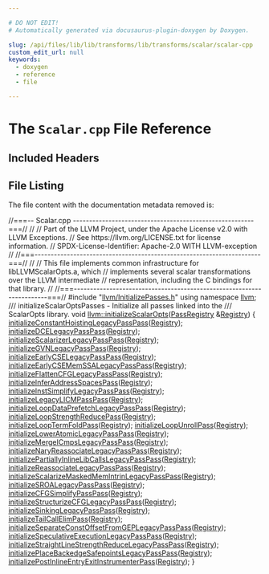 ```yaml
---

# DO NOT EDIT!
# Automatically generated via docusaurus-plugin-doxygen by Doxygen.

slug: /api/files/lib/lib/transforms/lib/transforms/scalar/scalar-cpp
custom_edit_url: null
keywords:
  - doxygen
  - reference
  - file

---
```





# The `Scalar.cpp` File Reference

<DoxygenPage pluginConfig={pluginConfig}>



## Included Headers

<IncludesList>
<IncludesListItem
  filePath="llvm/InitializePasses.h"
  permalink="/docs/api/files/include/include/llvm/initializepasses-h"
  isLocal="true" />
</IncludesList>


## File Listing

The file content with the documentation metadata removed is:

<ProgramListing>

<Link id="l00001" /><CodeLine lineNumber="1"><span class="doxyHighlightComment">//===-- Scalar.cpp --------------------------------------------------------===//</span></CodeLine>
<Link id="l00002" /><CodeLine lineNumber="2"><span class="doxyHighlightComment">//</span></CodeLine>
<Link id="l00003" /><CodeLine lineNumber="3"><span class="doxyHighlightComment">// Part of the LLVM Project, under the Apache License v2.0 with LLVM Exceptions.</span></CodeLine>
<Link id="l00004" /><CodeLine lineNumber="4"><span class="doxyHighlightComment">// See https://llvm.org/LICENSE.txt for license information.</span></CodeLine>
<Link id="l00005" /><CodeLine lineNumber="5"><span class="doxyHighlightComment">// SPDX-License-Identifier: Apache-2.0 WITH LLVM-exception</span></CodeLine>
<Link id="l00006" /><CodeLine lineNumber="6"><span class="doxyHighlightComment">//</span></CodeLine>
<Link id="l00007" /><CodeLine lineNumber="7"><span class="doxyHighlightComment">//===----------------------------------------------------------------------===//</span></CodeLine>
<Link id="l00008" /><CodeLine lineNumber="8"><span class="doxyHighlightComment">//</span></CodeLine>
<Link id="l00009" /><CodeLine lineNumber="9"><span class="doxyHighlightComment">// This file implements common infrastructure for libLLVMScalarOpts.a, which</span></CodeLine>
<Link id="l00010" /><CodeLine lineNumber="10"><span class="doxyHighlightComment">// implements several scalar transformations over the LLVM intermediate</span></CodeLine>
<Link id="l00011" /><CodeLine lineNumber="11"><span class="doxyHighlightComment">// representation, including the C bindings for that library.</span></CodeLine>
<Link id="l00012" /><CodeLine lineNumber="12"><span class="doxyHighlightComment">//</span></CodeLine>
<Link id="l00013" /><CodeLine lineNumber="13"><span class="doxyHighlightComment">//===----------------------------------------------------------------------===//</span></CodeLine>
<Link id="l00014" /><CodeLine lineNumber="14"></CodeLine>
<Link id="l00015" /><CodeLine lineNumber="15"><span class="doxyHighlightPreprocessor">#include &quot;<a href="/docs/api/files/include/include/llvm/initializepasses-h">llvm/InitializePasses.h</a>&quot;</span></CodeLine>
<Link id="l00016" /><CodeLine lineNumber="16"></CodeLine>
<Link id="l00017" /><CodeLine lineNumber="17"><span class="doxyHighlightKeyword">using namespace </span><span class="doxyHighlight"><a href="/docs/api/namespaces/llvm">llvm</a>;</span></CodeLine>
<Link id="l00018" /><CodeLine lineNumber="18"></CodeLine>
<Link id="l00019" /><CodeLine lineNumber="19"><span class="doxyHighlightComment">/// initializeScalarOptsPasses - Initialize all passes linked into the</span></CodeLine>
<Link id="l00020" /><CodeLine lineNumber="20"><span class="doxyHighlightComment">/// ScalarOpts library.</span></CodeLine>
<Link id="l00021" /><CodeLine lineNumber="21" lineLink="/docs/api/namespaces/llvm/#a30ed4c8a277d0d2ac1a36bcbf9fcc7e2"><span class="doxyHighlightKeywordType">void</span><span class="doxyHighlight"> <a href="/docs/api/namespaces/llvm/#a30ed4c8a277d0d2ac1a36bcbf9fcc7e2">llvm::initializeScalarOpts</a>(<a href="/docs/api/classes/llvm/passregistry">PassRegistry</a> &amp;<a href="/docs/api/classes/llvm/registry">Registry</a>) &#123;</span></CodeLine>
<Link id="l00022" /><CodeLine lineNumber="22"><span class="doxyHighlight">  <a href="/docs/api/namespaces/llvm/#afa30e0e80b9349cc68a05562ac303461">initializeConstantHoistingLegacyPassPass</a>(<a href="/docs/api/classes/llvm/registry">Registry</a>);</span></CodeLine>
<Link id="l00023" /><CodeLine lineNumber="23"><span class="doxyHighlight">  <a href="/docs/api/namespaces/llvm/#a9c941bcadc6b094ea5a9f3fe87db6758">initializeDCELegacyPassPass</a>(<a href="/docs/api/classes/llvm/registry">Registry</a>);</span></CodeLine>
<Link id="l00024" /><CodeLine lineNumber="24"><span class="doxyHighlight">  <a href="/docs/api/namespaces/llvm/#aec73d63e7c66b3315ee40e79a49d2ed9">initializeScalarizerLegacyPassPass</a>(<a href="/docs/api/classes/llvm/registry">Registry</a>);</span></CodeLine>
<Link id="l00025" /><CodeLine lineNumber="25"><span class="doxyHighlight">  <a href="/docs/api/namespaces/llvm/#a5bd1921bd445a4cabaffca31f0c12334">initializeGVNLegacyPassPass</a>(<a href="/docs/api/classes/llvm/registry">Registry</a>);</span></CodeLine>
<Link id="l00026" /><CodeLine lineNumber="26"><span class="doxyHighlight">  <a href="/docs/api/namespaces/llvm/#a93a4484601d7098372b28bb9ee25cf15">initializeEarlyCSELegacyPassPass</a>(<a href="/docs/api/classes/llvm/registry">Registry</a>);</span></CodeLine>
<Link id="l00027" /><CodeLine lineNumber="27"><span class="doxyHighlight">  <a href="/docs/api/namespaces/llvm/#a47e98e0255ee5fadd33f57a63c37b6fb">initializeEarlyCSEMemSSALegacyPassPass</a>(<a href="/docs/api/classes/llvm/registry">Registry</a>);</span></CodeLine>
<Link id="l00028" /><CodeLine lineNumber="28"><span class="doxyHighlight">  <a href="/docs/api/namespaces/llvm/#aa4a0f06ec213c07d9eb183c33d434bb3">initializeFlattenCFGLegacyPassPass</a>(<a href="/docs/api/classes/llvm/registry">Registry</a>);</span></CodeLine>
<Link id="l00029" /><CodeLine lineNumber="29"><span class="doxyHighlight">  <a href="/docs/api/namespaces/llvm/#a387d0288b9c5b8c11ef9e4a7a2ef9a5d">initializeInferAddressSpacesPass</a>(<a href="/docs/api/classes/llvm/registry">Registry</a>);</span></CodeLine>
<Link id="l00030" /><CodeLine lineNumber="30"><span class="doxyHighlight">  <a href="/docs/api/namespaces/llvm/#aa4e3380c03b5596f0c28e7acefb79c6a">initializeInstSimplifyLegacyPassPass</a>(<a href="/docs/api/classes/llvm/registry">Registry</a>);</span></CodeLine>
<Link id="l00031" /><CodeLine lineNumber="31"><span class="doxyHighlight">  <a href="/docs/api/namespaces/llvm/#a2d13a2fc9f1e7b66fb65014013f41614">initializeLegacyLICMPassPass</a>(<a href="/docs/api/classes/llvm/registry">Registry</a>);</span></CodeLine>
<Link id="l00032" /><CodeLine lineNumber="32"><span class="doxyHighlight">  <a href="/docs/api/namespaces/llvm/#a651cf957787081df08bc5710886a3ab9">initializeLoopDataPrefetchLegacyPassPass</a>(<a href="/docs/api/classes/llvm/registry">Registry</a>);</span></CodeLine>
<Link id="l00033" /><CodeLine lineNumber="33"><span class="doxyHighlight">  <a href="/docs/api/namespaces/llvm/#ac36ebb7d8a9874254ba36df4f0cde8b3">initializeLoopStrengthReducePass</a>(<a href="/docs/api/classes/llvm/registry">Registry</a>);</span></CodeLine>
<Link id="l00034" /><CodeLine lineNumber="34"><span class="doxyHighlight">  <a href="/docs/api/namespaces/llvm/#afc7ca0813f6df8988f518ac95f643de1">initializeLoopTermFoldPass</a>(<a href="/docs/api/classes/llvm/registry">Registry</a>);</span></CodeLine>
<Link id="l00035" /><CodeLine lineNumber="35"><span class="doxyHighlight">  <a href="/docs/api/namespaces/llvm/#a1ae4cc6b0e03c93538ef094518fabd35">initializeLoopUnrollPass</a>(<a href="/docs/api/classes/llvm/registry">Registry</a>);</span></CodeLine>
<Link id="l00036" /><CodeLine lineNumber="36"><span class="doxyHighlight">  <a href="/docs/api/namespaces/llvm/#ad40edddbbb6e11d90947e646c5ffe360">initializeLowerAtomicLegacyPassPass</a>(<a href="/docs/api/classes/llvm/registry">Registry</a>);</span></CodeLine>
<Link id="l00037" /><CodeLine lineNumber="37"><span class="doxyHighlight">  <a href="/docs/api/namespaces/llvm/#a1d602ab51d267549a7fb6d0ecd930d72">initializeMergeICmpsLegacyPassPass</a>(<a href="/docs/api/classes/llvm/registry">Registry</a>);</span></CodeLine>
<Link id="l00038" /><CodeLine lineNumber="38"><span class="doxyHighlight">  <a href="/docs/api/namespaces/llvm/#a4c88f5c8d4d7d0648e6489f981c2a52f">initializeNaryReassociateLegacyPassPass</a>(<a href="/docs/api/classes/llvm/registry">Registry</a>);</span></CodeLine>
<Link id="l00039" /><CodeLine lineNumber="39"><span class="doxyHighlight">  <a href="/docs/api/namespaces/llvm/#ac736a2673c91b3b780d54a519f7fb99b">initializePartiallyInlineLibCallsLegacyPassPass</a>(<a href="/docs/api/classes/llvm/registry">Registry</a>);</span></CodeLine>
<Link id="l00040" /><CodeLine lineNumber="40"><span class="doxyHighlight">  <a href="/docs/api/namespaces/llvm/#a5d8b8d9994462707e94d68651ad9f7a5">initializeReassociateLegacyPassPass</a>(<a href="/docs/api/classes/llvm/registry">Registry</a>);</span></CodeLine>
<Link id="l00041" /><CodeLine lineNumber="41"><span class="doxyHighlight">  <a href="/docs/api/namespaces/llvm/#a7a1ec243f43294a70b2cd00464d1f8f3">initializeScalarizeMaskedMemIntrinLegacyPassPass</a>(<a href="/docs/api/classes/llvm/registry">Registry</a>);</span></CodeLine>
<Link id="l00042" /><CodeLine lineNumber="42"><span class="doxyHighlight">  <a href="/docs/api/namespaces/llvm/#aa9565471d05a6d7bacd8d55354f973ce">initializeSROALegacyPassPass</a>(<a href="/docs/api/classes/llvm/registry">Registry</a>);</span></CodeLine>
<Link id="l00043" /><CodeLine lineNumber="43"><span class="doxyHighlight">  <a href="/docs/api/namespaces/llvm/#a6b8b40c9cd398653839888c8f4eaa08a">initializeCFGSimplifyPassPass</a>(<a href="/docs/api/classes/llvm/registry">Registry</a>);</span></CodeLine>
<Link id="l00044" /><CodeLine lineNumber="44"><span class="doxyHighlight">  <a href="/docs/api/namespaces/llvm/#a585c08a8817ef3bb09680baec46542f6">initializeStructurizeCFGLegacyPassPass</a>(<a href="/docs/api/classes/llvm/registry">Registry</a>);</span></CodeLine>
<Link id="l00045" /><CodeLine lineNumber="45"><span class="doxyHighlight">  <a href="/docs/api/namespaces/llvm/#a12bb258a9b7993aa31facaf31645a7a2">initializeSinkingLegacyPassPass</a>(<a href="/docs/api/classes/llvm/registry">Registry</a>);</span></CodeLine>
<Link id="l00046" /><CodeLine lineNumber="46"><span class="doxyHighlight">  <a href="/docs/api/namespaces/llvm/#a2bf5c022e65321bcf45328366c64276a">initializeTailCallElimPass</a>(<a href="/docs/api/classes/llvm/registry">Registry</a>);</span></CodeLine>
<Link id="l00047" /><CodeLine lineNumber="47"><span class="doxyHighlight">  <a href="/docs/api/namespaces/llvm/#a7ed3336bdcb8a3bd68c062586b29e22f">initializeSeparateConstOffsetFromGEPLegacyPassPass</a>(<a href="/docs/api/classes/llvm/registry">Registry</a>);</span></CodeLine>
<Link id="l00048" /><CodeLine lineNumber="48"><span class="doxyHighlight">  <a href="/docs/api/namespaces/llvm/#a4eecff86e967f3bfcc9b955657ea4864">initializeSpeculativeExecutionLegacyPassPass</a>(<a href="/docs/api/classes/llvm/registry">Registry</a>);</span></CodeLine>
<Link id="l00049" /><CodeLine lineNumber="49"><span class="doxyHighlight">  <a href="/docs/api/namespaces/llvm/#a513feba3b3fdf9b10da3227f1c372bb0">initializeStraightLineStrengthReduceLegacyPassPass</a>(<a href="/docs/api/classes/llvm/registry">Registry</a>);</span></CodeLine>
<Link id="l00050" /><CodeLine lineNumber="50"><span class="doxyHighlight">  <a href="/docs/api/namespaces/llvm/#a65dbe1d40704c19d5743dcfd841e6fda">initializePlaceBackedgeSafepointsLegacyPassPass</a>(<a href="/docs/api/classes/llvm/registry">Registry</a>);</span></CodeLine>
<Link id="l00051" /><CodeLine lineNumber="51"><span class="doxyHighlight">  <a href="/docs/api/namespaces/llvm/#a98e8feef9277c264ca3eaecf9145f449">initializePostInlineEntryExitInstrumenterPass</a>(<a href="/docs/api/classes/llvm/registry">Registry</a>);</span></CodeLine>
<Link id="l00052" /><CodeLine lineNumber="52"><span class="doxyHighlight">&#125;</span></CodeLine>

</ProgramListing>


</DoxygenPage>
